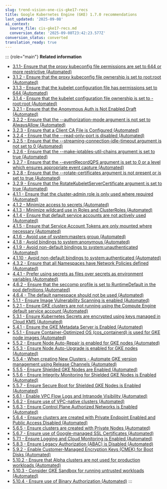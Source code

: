 ```yaml
---
slug: trend-vision-one-cis-gke17-recs
title: Google Kubernetes Engine (GKE) 1.7.0 recommendations
last_updated: '2025-09-08'
ai_context:
  source_file: cis-gke17-recs.md
  conversion_date: '2025-09-08T23:42:23.577Z'
conversion_status: converted
translation_ready: true
---
```


::: {role="main"}
**Related information**

- [3.1.1- Ensure that the proxy kubeconfig file permissions are set to 644 or more restrictive (Automated)](cis-gke17-311.mdx)
- [3.1.2 - Ensure that the proxy kubeconfig file ownership is set to root:root (Automated)](cis-gke17-312.mdx)
- [3.1.3 - Ensure that the kubelet configuration file has permissions set to 644 (Automated)](cis-gke17-313.mdx)
- [3.1.4 - Ensure that the kubelet configuration file ownership is set to - root:root (Automated)](cis-gke17-314.mdx)
- [3.2.1 - Ensure that the Anonymous Auth is Not Enabled Draft (Automated)](cis-gke17-321.mdx)
- [3.2.2 - Ensure that the --authorization-mode argument is not set to AlwaysAllow (Automated)](cis-gke17-322.mdx)
- [3.2.3 - Ensure that a Client CA File is Configured (Automated)](cis-gke17-323.mdx)
- [3.2.4 - Ensure that the --read-only-port is disabled (Automated)](cis-gke17-324.mdx)
- [3.2.5 - Ensure that the --streaming-connection-idle-timeout argument is not set to 0 (Automated)](cis-gke17-325.mdx)
- [3.2.6 - Ensure that the --make-iptables-util-chains argument is set to true (Automated)](cis-gke17-326.mdx)
- [3.2.7 - Ensure that the --eventRecordQPS argument is set to 0 or a level which ensures appropriate event capture (Automated)](cis-gke17-327.mdx)
- [3.2.8 - Ensure that the --rotate-certificates argument is not present or is set to true (Automated)](cis-gke17-328.mdx)
- [3.2.9 - Ensure that the RotateKubeletServerCertificate argument is set to true (Automated)](cis-gke17-329.mdx)
- [4.1.1 - Ensure that the cluster-admin role is only used where required (Automated)](cis-gke17-411.mdx)
- [4.1.2 - Minimize access to secrets (Automated)](cis-gke17-412.mdx)
- [4.1.3 - Minimize wildcard use in Roles and ClusterRoles (Automated)](cis-gke17-413.mdx)
- [4.1.4 - Ensure that default service accounts are not actively used (Automated)](cis-gke17-414.mdx)
- [4.1.5 - Ensure that Service Account Tokens are only mounted where necessary (Automated)](cis-gke17-415.mdx)
- [4.1.6 - Avoid use of system:masters group (Automated)](cis-gke17-416b.mdx)
- [4.1.8 - Avoid bindings to system:anonymous (Automated)](cis-gke17-418b.mdx)
- [4.1.9 - Avoid non-default bindings to system:unauthenticated (Automated)](cis-gke17-419b.mdx)
- [4.1.10 - Avoid non-default bindings to system:authenticated (Automated)](cis-gke17-4110b.mdx)
- [4.3.2 - Ensure that all Namespaces have Network Policies defined (Automated)](cis-gke17-432b.mdx)
- [4.4.1 - Prefer using secrets as files over secrets as environment variables (Automated)](cis-gke17-441b.mdx)
- [4.6.2 - Ensure that the seccomp profile is set to RuntimeDefault in the pod definitions (Automated)](cis-gke17-462b.mdx)
- [4.6.4 - The default namespace should not be used (Automated)](cis-gke17-464b.mdx)
- [5.1.1 - Ensure Image Vulnerability Scanning is enabled (Automated)](cis-gke17-511b.mdx)
- [5.2.1 - Ensure GKE clusters are not running using the Compute Engine default service account (Automated)](cis-gke17-521b.mdx)
- [5.3.1 - Ensure Kubernetes Secrets are encrypted using keys managed in Cloud KMS (Automated)](cis-gke17-531b.mdx)
- [5.4.1 - Ensure the GKE Metadata Server is Enabled (Automated)](cis-gke17-541b.mdx)
- [5.5.1 - Ensure Container-Optimized OS (cos_containerd) is used for GKE node images (Automated)](cis-gke17-551b.mdx)
- [5.5.2 - Ensure Node Auto-Repair is enabled for GKE nodes (Automated)](cis-gke17-552b.mdx)
- [5.5.3 - Ensure Node Auto-Upgrade is enabled for GKE nodes (Automated)](cis-gke17-553b.mdx)
- [5.5.4 - When creating New Clusters - Automate GKE version management using Release Channels (Automated)](cis-gke17-554.mdx)
- [5.5.5 - Ensure Shielded GKE Nodes are Enabled (Automated)](cis-gke17-555.mdx)
- [5.5.6 - Ensure Integrity Monitoring for Shielded GKE Nodes is Enabled (Automated)](cis-gke17-556.mdx)
- [5.5.7 - Ensure Secure Boot for Shielded GKE Nodes is Enabled (Automated)](cis-gke17-557.mdx)
- [5.6.1 - Enable VPC Flow Logs and Intranode Visibility (Automated)](cis-gke17-561.mdx)
- [5.6.2 - Ensure use of VPC-native clusters (Automated)](cis-gke17-562.mdx)
- [5.6.3 - Ensure Control Plane Authorized Networks is Enabled (Automated)](cis-gke17-563.mdx)
- [5.6.4 - Ensure clusters are created with Private Endpoint Enabled and Public Access Disabled (Automated)](cis-gke17-564.mdx)
- [5.6.5 - Ensure clusters are created with Private Nodes (Automated)](cis-gke17-565.mdx)
- [5.6.7 - Ensure use of Google-managed SSL Certificates (Automated)](cis-gke17-567.mdx)
- [5.7.1 - Ensure Logging and Cloud Monitoring is Enabled (Automated)](cis-gke17-571.mdx)
- [5.8.3 - Ensure Legacy Authorization (ABAC) is Disabled (Automated)](cis-gke17-583.mdx)
- [5.9.2 - Enable Customer-Managed Encryption Keys (CMEK) for Boot Disks (Automated)](cis-gke17-592.mdx)
- [5.10.2 - Ensure that Alpha clusters are not used for production workloads (Automated)](cis-gke17-5102.mdx)
- [5.10.3 - Consider GKE Sandbox for running untrusted workloads (Automated)](cis-gke17-5103.mdx)
- [5.10.4 - Ensure use of Binary Authorization (Automated)](cis-gke17-5104.mdx)
:::
